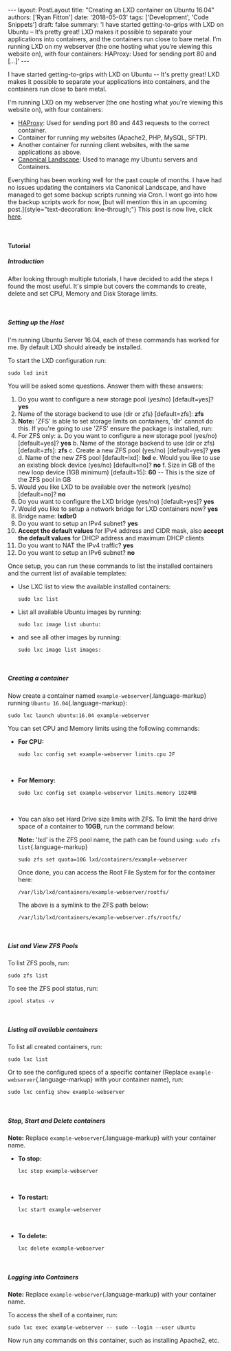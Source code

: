\-\-- layout: PostLayout title: \"Creating an LXD container on Ubuntu 16.04\" authors: \[\'Ryan Fitton\'\] date: \'2018-05-03\' tags: \[\'Development\', \'Code Snippets\'\] draft: false summary: \'I have started getting-to-grips with LXD on Ubuntu &#8211; It&#8217;s pretty great! LXD makes it possible to separate your applications into containers, and the containers run close to bare metal. I&#8217;m running LXD on my webserver (the one hosting what you&#8217;re viewing this website on), with four containers: HAProxy: Used for sending port 80 and \[&hellip;\]\' \-\--

I have started getting-to-grips with LXD on Ubuntu -- It's pretty great! LXD makes it possible to separate your applications into containers, and the containers run close to bare metal.

I'm running LXD on my webserver (the one hosting what you're viewing this website on), with four containers:

-   [HAProxy](http://www.haproxy.org/): Used for sending port 80 and 443 requests to the correct container.
-   Container for running my websites (Apache2, PHP, MySQL, SFTP).
-   Another container for running client websites, with the same applications as above.
-   [Canonical Landscape](https://landscape.canonical.com/set-up-on-prem): Used to manage my Ubuntu servers and Containers.

Everything has been working well for the past couple of months. I have had no issues updating the containers via Canonical Landscape, and have managed to get some backup scripts running via Cron. I wont go into how the backup scripts work for now, [but will mention this in an upcoming post.]{style="text-decoration: line-through;"} This post is now live, click [here](https://ryanfitton.co.uk/blog/lxd-container-backup-to-ftp-server-script/).

 

#### Tutorial

##### Introduction

After looking through multiple tutorials, I have decided to add the steps I found the most useful. It's simple but covers the commands to create, delete and set CPU, Memory and Disk Storage limits.

 

##### Setting up the Host

I'm running Ubuntu Server 16.04, each of these commands has worked for me. By default LXD should already be installed.

To start the LXD configuration run:

``` language-markup
sudo lxd init
```

You will be asked some questions. Answer them with these answers:

1.  Do you want to configure a new storage pool (yes/no) \[default=yes\]? **yes**
2.  Name of the storage backend to use (dir or zfs) \[default=zfs\]: **zfs**
3.  **Note:** 'ZFS' is able to set storage limits on containers, 'dir' cannot do this. If you're going to use 'ZFS' ensure the package is installed, run:
4.  For ZFS only:
    a.  Do you want to configure a new storage pool (yes/no) \[default=yes\]? **yes**
    b.  Name of the storage backend to use (dir or zfs) \[default=zfs\]: **zfs**
    c.  Create a new ZFS pool (yes/no) \[default=yes\]? **yes**
    d.  Name of the new ZFS pool \[default=lxd\]: **lxd**
    e.  Would you like to use an existing block device (yes/no) \[default=no\]? **no**
    f.  Size in GB of the new loop device (1GB minimum) \[default=15\]: **60** -- This is the size of the ZFS pool in GB
5.  Would you like LXD to be available over the network (yes/no) \[default=no\]? **no**
6.  Do you want to configure the LXD bridge (yes/no) \[default=yes\]? **yes**
7.  Would you like to setup a network bridge for LXD containers now? **yes**
8.  Bridge name: **lxdbr0**
9.  Do you want to setup an IPv4 subnet? **yes**
10. **Accept the default values** for IPv4 address and CIDR mask, also **accept the default values** for DHCP address and maximum DHCP clients
11. Do you want to NAT the IPv4 traffic? **yes**
12. Do you want to setup an IPv6 subnet? **no**

Once setup, you can run these commands to list the installed containers and the current list of available templates:

-   Use LXC list to view the available installed containers:

    ``` language-markup
    sudo lxc list
    ```

-   List all available Ubuntu images by running:

    ``` language-markup
    sudo lxc image list ubuntu:
    ```

-   and see all other images by running:

    ``` language-markup
    sudo lxc image list images:
    ```

 

##### Creating a container

Now create a container named `example-webserver`{.language-markup} running `Ubuntu 16.04`{.language-markup}:

``` language-markup
sudo lxc launch ubuntu:16.04 example-webserver
```

You can set CPU and Memory limits using the following commands:

-   **For CPU:**

    ``` language-markup
    sudo lxc config set example-webserver limits.cpu 2F
    ```

     

-   **For Memory:**

    ``` language-markup
    sudo lxc config set example-webserver limits.memory 1024MB
    ```

     

-   You can also set Hard Drive size limits with ZFS. To limit the hard drive space of a container to **10GB**, run the command below:

    **Note:** 'lxd' is the ZFS pool name, the path can be found using: `sudo zfs list`{.language-markup}

    ``` language-markup
    sudo zfs set quota=10G lxd/containers/example-webserver
    ```

    Once done, you can access the Root File System for for the container here:

    ``` language-markup
    /var/lib/lxd/containers/example-webserver/rootfs/
    ```

    The above is a symlink to the ZFS path below:

    ``` language-markup
    /var/lib/lxd/containers/example-webserver.zfs/rootfs/
    ```

 

##### List and View ZFS Pools

To list ZFS pools, run:

``` language-markup
sudo zfs list
```

To see the ZFS pool status, run:

``` language-markup
zpool status -v
```

 

##### Listing all available containers

To list all created containers, run:

``` language-markup
sudo lxc list
```

Or to see the configured specs of a specific container (Replace `example-webserver`{.language-markup} with your container name), run:

``` language-markup
sudo lxc config show example-webserver
```

 

##### Stop, Start and Delete containers

**Note:** Replace `example-webserver`{.language-markup} with your container name.

-   **To stop:**

    ``` language-markup
    lxc stop example-webserver
    ```

     

-   **To restart:**

    ``` language-markup
    lxc start example-webserver
    ```

     

-   **To delete:**

    ``` language-markup
    lxc delete example-webserver
    ```

 

##### Logging into Containers

**Note:** Replace `example-webserver`{.language-markup} with your container name.

To access the shell of a container, run:

``` language-markup
sudo lxc exec example-webserver -- sudo --login --user ubuntu
```

Now run any commands on this container, such as installing Apache2, etc.
